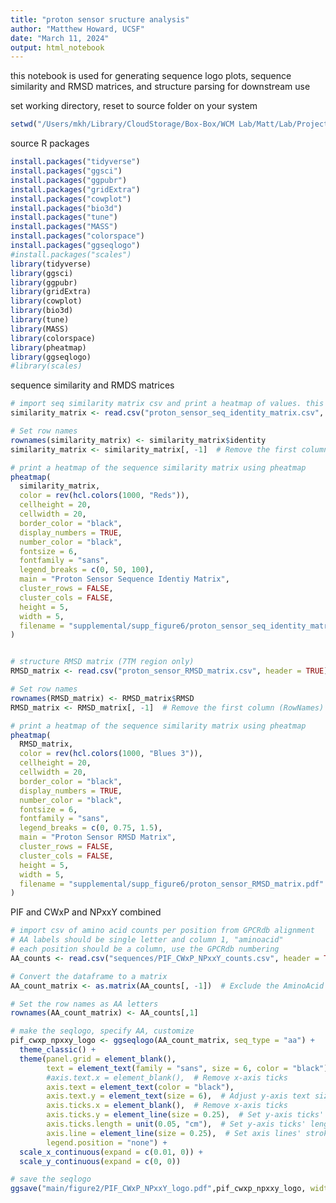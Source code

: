 ```yaml
---
title: "proton sensor sructure analysis"
author: "Matthew Howard, UCSF"
date: "March 11, 2024"
output: html_notebook
---
```

this notebook is used for generating sequence logo plots, sequence similarity and RMSD matrices, and structure parsing for downstream use

set working directory, reset to source folder on your system 
```r
setwd("/Users/mkh/Library/CloudStorage/Box-Box/WCM Lab/Matt/Lab/Projects/proton_sensors/GPR68_DMS/figures") 
```

source R packages
```r
install.packages("tidyverse")
install.packages("ggsci")
install.packages("ggpubr")
install.packages("gridExtra")
install.packages("cowplot")
install.packages("bio3d")
install.packages("tune")
install.packages("MASS")
install.packages("colorspace")
install.packages("ggseqlogo")
#install.packages("scales")
library(tidyverse)
library(ggsci)
library(ggpubr)
library(gridExtra)
library(cowplot)
library(bio3d)
library(tune)
library(MASS)
library(colorspace)
library(pheatmap)
library(ggseqlogo)
#library(scales)
```

sequence similarity and RMDS matrices
```r
# import seq similarity matrix csv and print a heatmap of values. this is a matrix where each row and column is a receptor and the values are the sequence similarity between the two receptors.
similarity_matrix <- read.csv("proton_sensor_seq_identity_matrix.csv", header = TRUE)

# Set row names
rownames(similarity_matrix) <- similarity_matrix$identity
similarity_matrix <- similarity_matrix[, -1]  # Remove the first column (RowNames)

# print a heatmap of the sequence similarity matrix using pheatmap
pheatmap(
  similarity_matrix,
  color = rev(hcl.colors(1000, "Reds")),
  cellheight = 20,
  cellwidth = 20,
  border_color = "black",
  display_numbers = TRUE,
  number_color = "black", 
  fontsize = 6,
  fontfamily = "sans",
  legend_breaks = c(0, 50, 100),
  main = "Proton Sensor Sequence Identiy Matrix",
  cluster_rows = FALSE,
  cluster_cols = FALSE,
  height = 5,
  width = 5,
  filename = "supplemental/supp_figure6/proton_sensor_seq_identity_matrix.pdf"
)


# structure RMSD matrix (7TM region only)
RMSD_matrix <- read.csv("proton_sensor_RMSD_matrix.csv", header = TRUE)

# Set row names
rownames(RMSD_matrix) <- RMSD_matrix$RMSD
RMSD_matrix <- RMSD_matrix[, -1]  # Remove the first column (RowNames)

# print a heatmap of the sequence similarity matrix using pheatmap
pheatmap(
  RMSD_matrix,
  color = rev(hcl.colors(1000, "Blues 3")),
  cellheight = 20,
  cellwidth = 20,
  border_color = "black",
  display_numbers = TRUE,
  number_color = "black", 
  fontsize = 6,
  fontfamily = "sans",
  legend_breaks = c(0, 0.75, 1.5),
  main = "Proton Sensor RMSD Matrix",
  cluster_rows = FALSE,
  cluster_cols = FALSE,
  height = 5,
  width = 5,
  filename = "supplemental/supp_figure6/proton_sensor_RMSD_matrix.pdf"
)

```

PIF and CWxP and NPxxY combined
```r
# import csv of amino acid counts per position from GPCRdb alignment
# AA labels should be single letter and column 1, "aminoacid"
# each position should be a column, use the GPCRdb numbering
AA_counts <- read.csv("sequences/PIF_CWxP_NPxxY_counts.csv", header = TRUE)

# Convert the dataframe to a matrix
AA_count_matrix <- as.matrix(AA_counts[, -1])  # Exclude the AminoAcid column

# Set the row names as AA letters
rownames(AA_count_matrix) <- AA_counts[,1]

# make the seqlogo, specify AA, customize
pif_cwxp_npxxy_logo <- ggseqlogo(AA_count_matrix, seq_type = "aa") +
  theme_classic() +
  theme(panel.grid = element_blank(), 
        text = element_text(family = "sans", size = 6, color = "black"),
        #axis.text.x = element_blank(),  # Remove x-axis ticks
        axis.text = element_text(color = "black"),
        axis.text.y = element_text(size = 6),  # Adjust y-axis text size
        axis.ticks.x = element_blank(),  # Remove x-axis ticks
        axis.ticks.y = element_line(size = 0.25),  # Set y-axis ticks' stroke width
        axis.ticks.length = unit(0.05, "cm"),  # Set y-axis ticks' length
        axis.line = element_line(size = 0.25),  # Set axis lines' stroke width
        legend.position = "none") +
  scale_x_continuous(expand = c(0.01, 0)) +
  scale_y_continuous(expand = c(0, 0))

# save the seqlogo
ggsave("main/figure2/PIF_CWxP_NPxxY_logo.pdf",pif_cwxp_npxxy_logo, width = 40, height = 25, units = "mm", dpi = 450)
```